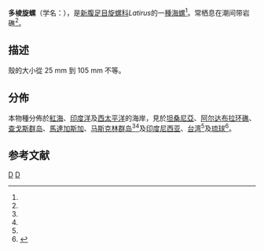 {{Speciesbox
| taxon = Latirus polygonus
| image = Latirus polygonus 001.jpg
| binomial_authority = (Gmelin, 1791)
| synonyms_ref = <ref name="WoRMS_211131" /><ref>[http://www.gastropods.com/3/Shell_993.shtml Gastropods.com : ''Latirus polygonus polygonus''] {{Wayback|url=http://www.gastropods.com/3/Shell_993.shtml |date=20200628002537 }}; accessed : 13 November 2010</ref>
| synonyms =
* ''Murex polygonus'' <small>Gmelin, 1791</small>
* ''Fusus polyedros'' Röding, P.F., 1798
* ''Cymatium annulatum'' Link, H.F., 1807
* ''Murex lignarius'' Perry, G., 1811
* ''Latirus polygonus tessellata'' (f) Küster, H.C. & W. Kobelt, 1874
}}

'''多棱旋螺'''（学名：''{{lang|la|Latirus polygonus}}''），是[[新腹足目|新腹足目]][[旋螺科|旋螺科]]''Latirus''的一[[種_(生物)|種]][[海螺|海螺]]<ref name="WoRMS_211131" />。常栖息在潮间带岩礁<ref name=shell1153 />。

==描述==
殼的大小從 25 mm 到 105 mm 不等。
{{Expand section|date=April 2010}}

==分佈==
本物種分佈於[[紅海|紅海]]、[[印度洋|印度洋]]及[[西太平洋|西太平洋]]的海岸，見於[[坦桑尼亞|坦桑尼亞]]、[[阿尔达布拉环礁|阿尔达布拉环礁]]、[[查戈斯群岛|查戈斯群岛]]、[[馬達加斯加|馬達加斯加]]、[[马斯克林群岛|马斯克林群岛]]<ref name=Drivas1988 /><ref name=FCF />及[[印度尼西亚|印度尼西亚]]、[[台湾|台湾]]<ref name=shell1153 />及[[琉球|琉球]]<ref>{{cite book |title=Molluscs of Okinawa |page=p.101/Plate 7}}</ref>。

== 参考文献 ==
{{reflist|refs=
<ref name=Drivas1988>{{cite book |last1=Drivas |first1=J. |first2=M. |last2=Jay |year=1988 |title=''Coquillages de La Réunion et de l'Île Maurice'' |trans_title=留尼汪和毛里求斯的貝殼 |series=Collection Les Beautés de la Nature |publisher=Delachaux et Niestlé |location=[[纳沙泰尔|Neuchâtel]], [[瑞士|Swiss]] |isbn=2-603-00654-1 |pages=159 pp. |language=fr }}</ref>
<ref name=FCF>{{cite book |last=Dautzenberg |first=Ph. |year=1929 |chapter=''Mollusques testaces marins de Madagascar'' (馬達加斯加的海洋貝類)
|title=Faune des Colonies Francaises |trans_title=法國殖民地的動物
|publisher=Tome III |language=fr }}</ref>
<ref name=shell1153>{{cite web|url=http://shell.sinica.edu.tw/chinese/shellbase_detail.php?science_no=1153|title=国际贝库：多棱旋螺|publisher=台湾贝类资料库|accessdate=2009-08-11|archive-date=2016-10-13|archive-url=https://web.archive.org/web/20161013230531/http://shell.sinica.edu.tw/chinese/shellbase_detail.php?science_no=1153|dead-url=no}}</ref>
<ref name="WoRMS_211131">{{cite WoRMS |id=211131 |title=''Latirus polygonus'' (Gmelin, 1791)|accessdate=2010-04-18 |author=WoRMS}}</ref>
}}
{{Taxonbar|from=Q6496778}}

[[Category:細帶螺科|D]]
[[Category:_1791年描述的动物|D]]